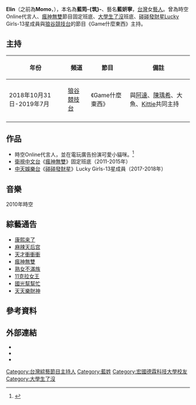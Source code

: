 {{blpsources|time=2019-02-07T14:35:40+00:00}}
{{藝人
| 本名 = 藍筠筑
| 類型 = 女藝人
| 圖片 =
| 圖片簡介 = 
| 英文名   = Elin
| 綽號     = Momo
| name = 藍妍寧 
| 國籍     = {{ROC}}
| 籍貫     =
| 出生日期 = {{birth_date_and_age|1991|3|18}}
| 逝世日期 = 
| 逝世地點 = 
| 職業     = 藝人
| 語言     = 
| 教育程度  =[[德霖技術學院|德霖技術學院]]空間設計系
| 配偶     =  
| 出道日期 = 
| 代表作   = 
| 活躍年代 = 2010年至今
| 唱片公司 = 
| 經紀公司 =
| 網站    = 
}}
'''Elin'''（之前為'''Momo'''，{{bd|1991年|3月18日}}），本名為'''藍筠-{筑}-'''、藝名'''藍妍寧'''，[[台灣|台灣]]女[[藝人|藝人]]。曾為時空Online代言人、[[瘋神無雙|瘋神無雙]]節目固定班底、[[大學生了沒|大學生了沒]]班底、[[碰碰發財星|碰碰發財星]]Lucky Girls-13星成員與[[狼谷競技台|狼谷競技台]]的節目《Game什麼東西》主持。

== 主持 ==
{| class="wikitable" 
! 年份 !! 頻道 !! 節目 !! 備註
|-
|2018年10月31日-2019年7月||[[狼谷競技台|狼谷競技台]]||《Game什麼東西》||與[[昌璟翔|阿達]]、[[陳瑀希|陳瑀希]]、大魚、[[Kittie|Kittie]]共同主持
|-
|}

== 作品 ==
*時空Online代言人，並在電玩廣告扮演可愛小貓咪。<ref>{{cite web|title=電玩尤物MOMO沒報備　裸身獻泡泡浴處女秀|url=http://www.nownews.com/2011/02/07/91-2682499.htm|publisher=nownews.com|author=張瀞勻|date=2011-02-07|access-date=2011-02-16|archive-date=2013-10-04|archive-url=https://web.archive.org/web/20131004235748/http://www.nownews.com/2011/02/07/91-2682499.htm|dead-url=no}}</ref>
*[[衛視中文台|衛視中文台]]《[[瘋神無雙|瘋神無雙]]》固定班底（2011-2015年）
*[[中天娛樂台|中天娛樂台]]《[[碰碰發財星|碰碰發財星]]》Lucky Girls-13星成員（2017-2018年）

==音樂==
2010年時空

==綜藝通告==
*[[康熙来了|康熙来了]]
*[[麻辣天后宫|麻辣天后宫]]
*[[天才衝衝衝|天才衝衝衝]]
*[[瘋神無雙|瘋神無雙]]
*[[熟女不滿族|熟女不滿族]]
*[[11克拉女王|11克拉女王]]
*[[國光幫幫忙|國光幫幫忙]]
*[[天天樂財神|天天樂財神]]

==參考資料==
<references/>

==外部連結==
* {{Facebook|moyuko.fans}}
* {{instagram|elin_lan}}
* {{Weibo|1858498714}}

{{大學生了沒}}

[[Category:台灣綜藝節目主持人|Category:台灣綜藝節目主持人]]
[[Category:藍姓|Category:藍姓]]
[[Category:宏國德霖科技大學校友|Category:宏國德霖科技大學校友]]
[[Category:大學生了沒|Category:大學生了沒]]
{{TW-enter-bio-stub}}